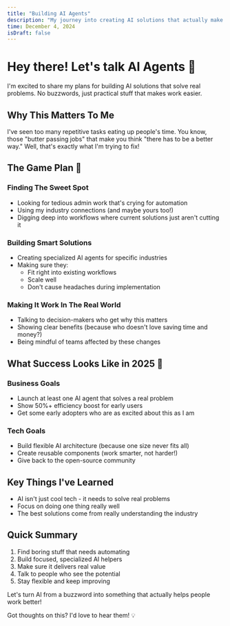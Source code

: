 ```yaml
---
title: "Building AI Agents"  
description: "My journey into creating AI solutions that actually make sense and help businesses work smarter."  
time: December 4, 2024  
isDraft: false
---
```


# Hey there! Let's talk AI Agents 👋

I'm excited to share my plans for building AI solutions that solve real problems. No buzzwords, just practical stuff that makes work easier.

## Why This Matters To Me

I've seen too many repetitive tasks eating up people's time. You know, those "butter passing jobs" that make you think "there has to be a better way." Well, that's exactly what I'm trying to fix!

## The Game Plan 🎯

### Finding The Sweet Spot
- Looking for tedious admin work that's crying for automation
- Using my industry connections (and maybe yours too!)
- Digging deep into workflows where current solutions just aren't cutting it

### Building Smart Solutions
- Creating specialized AI agents for specific industries
- Making sure they:
  - Fit right into existing workflows
  - Scale well
  - Don't cause headaches during implementation

### Making It Work In The Real World
- Talking to decision-makers who get why this matters
- Showing clear benefits (because who doesn't love saving time and money?)
- Being mindful of teams affected by these changes

## What Success Looks Like in 2025 🎉

### Business Goals
- Launch at least one AI agent that solves a real problem
- Show 50%+ efficiency boost for early users
- Get some early adopters who are as excited about this as I am

### Tech Goals
- Build flexible AI architecture (because one size never fits all)
- Create reusable components (work smarter, not harder!)
- Give back to the open-source community

## Key Things I've Learned

- AI isn't just cool tech - it needs to solve real problems
- Focus on doing one thing really well
- The best solutions come from really understanding the industry

## Quick Summary
1. Find boring stuff that needs automating
2. Build focused, specialized AI helpers
3. Make sure it delivers real value
4. Talk to people who see the potential
5. Stay flexible and keep improving

Let's turn AI from a buzzword into something that actually helps people work better! 

Got thoughts on this? I'd love to hear them! 💡
